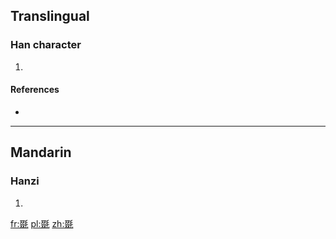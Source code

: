 ==Translingual==

===Han character===
{{Han char|rn=82|rad=毛|as=08|sn=12|four=12414|canj=EEEEU}}

# {{defn|Han|sort=毛08}}

====References====
* {{Han ref|kx=0594.170|dkj=16870|dj=0986.160|hdz=32001.080|uh=6BF2|ud=27634|bh=D9E4|bd=55780}}

----

==Mandarin==

===Hanzi===
{{cmn-hanzi|pin=[[duó]] ([[duo2]])|wg=to<sup>2</sup>}}

# {{defn|lang=cmn|sort=毛08}}

[[fr:毲]]
[[pl:毲]]
[[zh:毲]]
